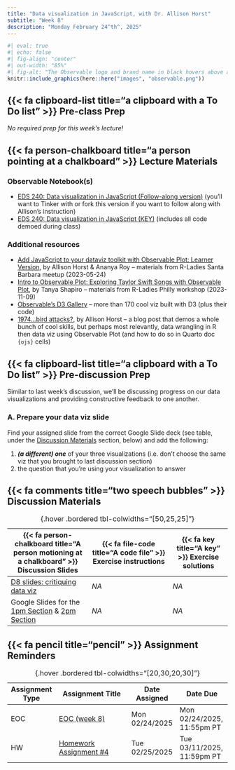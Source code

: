 ```yaml
---
title: "Data visualization in JavaScript, with Dr. Allison Horst"
subtitle: "Week 8"
description: "Monday February 24^th^, 2025"
---
```


```r
#| eval: true 
#| echo: false
#| fig-align: "center"
#| out-width: "85%" 
#| fig-alt: "The Observable logo and brand name in black hovers above a series of yellow, red, and blue data points that appear to be timeseries data."
knitr::include_graphics(here::here("images", "observable.png"))
```

## {{< fa clipboard-list title="a clipboard with a To Do list" >}} Pre-class Prep {#pre-class-prep} 

*No required prep for this week's lecture!*

<!-- You will be able to make temporary edits to Allison's [Observable Notebook](https://observablehq.com/documentation/notebooks/) while in [Tinker mode](https://observablehq.com/documentation/collaboration/tinker-mode). If you'd like to save your changes, you may *optionally* [create a free starter account](https://observablehq.com/documentation/accounts-workspaces/accounts) (I chose to sign up using my GitHub credentials, but multiple options are provided), then [fork](https://observablehq.com/documentation/notebooks/forking) the [notebook](https://observablehq.com/@observablehq/eds-240-javascript-data-viz-follow). -->

## {{< fa person-chalkboard title="a person pointing at a chalkboard" >}} Lecture Materials {#lecture-materials}

<!-- *Coming soon!* -->

<!-- ### Some background -->

<!-- What is Observable JS? From the Quarto documentation: -->

<!-- >"[Observable JS](https://observablehq.com/@observablehq/observable-javascript) is a set of enhancements to vanilla^1^ JavaScript created by [Mike Bostock](https://en.wikipedia.org/wiki/Mike_Bostock) (also the author of [D3](https://d3js.org/)). Observable JS is distinguished by its [reactive runtime](https://github.com/observablehq/runtime), which is especially well suited for interactive data exploration and analysis." -->

<!-- [*^1^**vanilla** JavaScript is JavaScript code that is written without the aid of any external libraries or frameworks (comparable to using only base R without additional packages, e.g. like those in the `{tidyverse}`)*]{.body-text-s} -->


### Observable Notebook(s)

- [EDS 240: Data visualization in JavaScript (Follow-along version)](https://observablehq.com/@allisonhorst/eds-240-data-viz-2025){target="_blank"} (you'll want to Tinker with or fork this version if you want to follow along with Allison's instruction)
- [EDS 240: Data visualization in JavaScript (KEY)](https://observablehq.com/@observablehq/eds-240-javascript-data-viz){target="_blank"} (includes all code demoed during class)

### Additional resources

- [Add JavaScript to your dataviz toolkit with Observable Plot: Learner Version](https://observablehq.com/@observablehq/r-ladies-observable-plot-feb-2023-learner-version){target="_blank"}, by Allison Horst & Ananya Roy -- materials from R-Ladies Santa Barbara meetup (2023-05-24)
- [Intro to Observable Plot: Exploring Taylor Swift Songs with Observable Plot](https://github.com/tashapiro/intro-observable?tab=readme-ov-file){target="_blank"}, by Tanya Shapiro -- materials from R-Ladies Philly workshop (2023-11-09)
- [Observable's D3 Gallery](https://observablehq.com/@d3/gallery){target="_blank"} -- more than 170 cool viz built with D3 (plus their code)
- [1974…bird attacks?](https://allisonhorst.github.io/posts/2022-10-14-bird-attacks/){target="_blank"}, by Allison Horst -- a blog post that demos a whole bunch of cool skills, but perhaps most relevantly, data wrangling in R then data viz using Observable Plot (and how to do so in Quarto doc `{ojs}` cells)

## {{< fa clipboard-list title="a clipboard with a To Do list" >}} Pre-discussion Prep {#pre-discussion-prep} 
Similar to last week's discussion, we'll be discussing progress on our data visualizations and providing constructive feedback to one another.  

### A. Prepare your data viz slide 

Find your assigned slide from the correct Google Slide deck (see table, under the [Discussion Materials](week8.qmd#discussion-materials) section, below) and add the following:

1. ***(a different) one*** of your three visualizations (i.e. don't choose the same viz that you brought to last discussion section)
2. the question that you're using your visualization to answer

## {{< fa comments title="two speech bubbles" >}} Discussion Materials {#discussion-materials}

| {{< fa person-chalkboard title="A person motioning at a chalkboard" >}} Discussion Slides | {{< fa file-code title="A code file" >}} Exercise instructions | {{< fa key title="A key" >}} Exercise solutions |
|-------------------|-------------------|--------------|
| [D8 slides: critiquing data viz](discussion/week8/week8-slides.qmd){target="_blank"} | *NA* | *NA* |
| Google Slides for the [1pm Section](https://docs.google.com/presentation/d/17Z_pnnxaMxo3ssNRJJnPa1G4LImr4dZ1IWOkRMkVV6I/edit?usp=sharing){target="_blank"} & [2pm Section](https://docs.google.com/presentation/d/19yROrzmeanWq48UNWFhABkQkGSa1IkyhyOz45n0TP9A/edit?usp=sharing){target="_blank"} | *NA* | *NA* |
: {.hover .bordered tbl-colwidths="[50,25,25]"} 


## {{< fa pencil title="pencil" >}} Assignment Reminders {#assignment-reminders}

<!-- | Assignment Type | Assignment Title       | Date Assigned  | Date Due                   | -->
<!-- |-----------------|------------------------|----------------|----------------------------| -->
<!-- | EOC             | EOC (week 8)           | Mon 02/24/2025 | Mon 02/24/2025, 11:55pm PT | -->
<!-- | HW              | [Homework Assignment #4](assignments/HW4.qmd) | Tue 02/25/2025 | Tue 03/11/2025, 11:59pm PT | -->
<!-- : {.hover .bordered tbl-colwidths="[20,30,20,30]"} -->

| Assignment Type | Assignment Title                                                       | Date Assigned  | Date Due  |
|-----------------|-----------------------------------------------------|----------------|----------------------------|
| EOC             | [EOC (week 8)](https://forms.gle/QcA6HyrHnbX11Kvv6) | Mon 02/24/2025 | Mon 02/24/2025, 11:55pm PT |
| HW              | [Homework Assignment #4](assignments/HW4.qmd)       | Tue 02/25/2025 | Tue 03/11/2025, 11:59pm PT |
: {.hover .bordered tbl-colwidths="[20,30,20,30]"}
